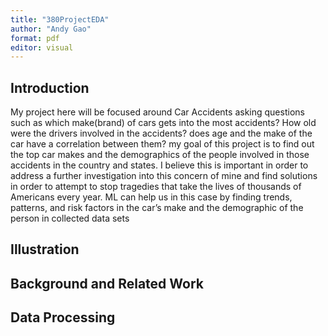 ---
title: "380ProjectEDA"
author: "Andy Gao"
format: pdf
editor: visual
---

## Introduction

My project here will be focused around Car Accidents asking questions such as which make(brand) of cars gets into the most accidents? How old were the drivers involved in the accidents? does age and the make of the car have a correlation between them? my goal of this project is to find out the top car makes and the demographics of the people involved in those accidents in the country and states. I believe this is important in order to address a further investigation into this concern of mine and find solutions in order to attempt to stop tragedies that take the lives of thousands of Americans every year. ML can help us in this case by finding trends, patterns, and risk factors in the car's make and the demographic of the person in collected data sets

## Illustration

## Background and Related Work

## Data Processing

